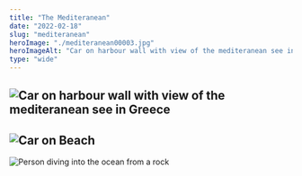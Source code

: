 ```yaml
---
title: "The Mediteranean"
date: "2022-02-18"
slug: "mediteranean"
heroImage: "./mediteranean00003.jpg"
heroImageAlt: "Car on harbour wall with view of the mediteranean see in Greece"
type: "wide"
---
```


![Car on harbour wall with view of the mediteranean see in Greece](mediteranean00003.jpg)
---
![Car on Beach](mediteranean00001.jpg)
---
![Person diving into the ocean from a rock](mediteranean00002.jpg)